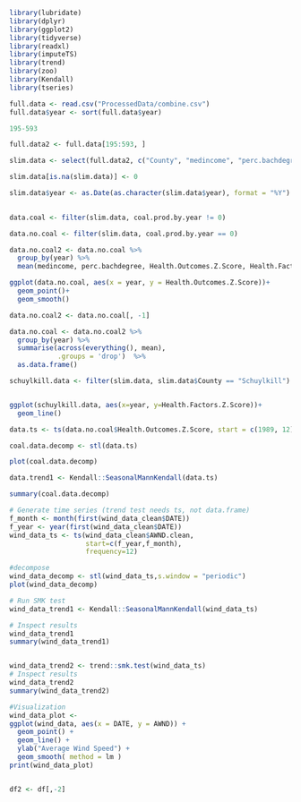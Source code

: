 




```r
library(lubridate)
library(dplyr)
library(ggplot2)
library(tidyverse)
library(readxl)
library(imputeTS)
library(trend)
library(zoo)
library(Kendall)
library(tseries)
```


```r

full.data <- read.csv("ProcessedData/combine.csv")
full.data$year <- sort(full.data$year)

195-593

full.data2 <- full.data[195:593, ]

slim.data <- select(full.data2, c("County", "medincome", "perc.bachdegree", "medage", "year", "coal.prod.by.year", "Health.Outcomes.Z.Score", "Health.Factors.Z.Score"))

slim.data[is.na(slim.data)] <- 0

slim.data$year <- as.Date(as.character(slim.data$year), format = "%Y")
  

data.coal <- filter(slim.data, coal.prod.by.year != 0)

data.no.coal <- filter(slim.data, coal.prod.by.year == 0)

data.no.coal2 <- data.no.coal %>%
  group_by(year) %>%
  mean(medincome, perc.bachdegree, Health.Outcomes.Z.Score, Health.Factors.Z.Score)

ggplot(data.no.coal, aes(x = year, y = Health.Outcomes.Z.Score))+
  geom_point()+
  geom_smooth()

data.no.coal2 <- data.no.coal[, -1]

data.no.coal <- data.no.coal2 %>%
  group_by(year) %>%
  summarise(across(everything(), mean),
            .groups = 'drop')  %>%
  as.data.frame()

schuylkill.data <- filter(slim.data, slim.data$County == "Schuylkill")


ggplot(schuylkill.data, aes(x=year, y=Health.Factors.Z.Score))+
  geom_line()

```





```r

data.ts <- ts(data.no.coal$Health.Outcomes.Z.Score, start = c(1989, 12), frequency = 1)

coal.data.decomp <- stl(data.ts)

plot(coal.data.decomp)

data.trend1 <- Kendall::SeasonalMannKendall(data.ts)

summary(coal.data.decomp)

# Generate time series (trend test needs ts, not data.frame)
f_month <- month(first(wind_data_clean$DATE))
f_year <- year(first(wind_data_clean$DATE))
wind_data_ts <- ts(wind_data_clean$AWND.clean,
                   start=c(f_year,f_month),
                   frequency=12) 

#decompose
wind_data_decomp <- stl(wind_data_ts,s.window = "periodic")
plot(wind_data_decomp)

# Run SMK test
wind_data_trend1 <- Kendall::SeasonalMannKendall(wind_data_ts)

# Inspect results
wind_data_trend1
summary(wind_data_trend1)


wind_data_trend2 <- trend::smk.test(wind_data_ts)
# Inspect results
wind_data_trend2
summary(wind_data_trend2)

#Visualization
wind_data_plot <-
ggplot(wind_data, aes(x = DATE, y = AWND)) +
  geom_point() +
  geom_line() +
  ylab("Average Wind Speed") +
  geom_smooth( method = lm )
print(wind_data_plot)


df2 <- df[,-2]
```







